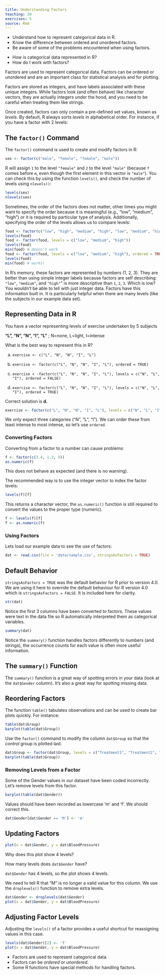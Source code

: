 ```yaml
---
title: Understanding Factors
teaching: 20
exercises: 5
source: Rmd
---
```


::::::::::::::::::::::::::::::::::::::: objectives

- Understand how to represent categorical data in R.
- Know the difference between ordered and unordered factors.
- Be aware of some of the problems encountered when using factors.

::::::::::::::::::::::::::::::::::::::::::::::::::

:::::::::::::::::::::::::::::::::::::::: questions

- How is categorical data represented in R?
- How do I work with factors?

::::::::::::::::::::::::::::::::::::::::::::::::::

Factors are used to represent categorical data. Factors can be ordered or
unordered and are an important class for statistical analysis and for plotting.

Factors are stored as integers, and have labels associated with these unique
integers. While factors look (and often behave) like character vectors, they are
actually integers under the hood, and you need to be careful when treating them
like strings.

Once created, factors can only contain a pre-defined set values, known as
*levels*. By default, R always sorts *levels* in alphabetical order. For
instance, if you have a factor with 2 levels:

:::::::::::::::::::::::::::::::::::::::::  callout

## The `factor()` Command

The `factor()` command is used to create and modify factors in R:

```r
sex <- factor(c("male", "female", "female", "male"))
```

::::::::::::::::::::::::::::::::::::::::::::::::::

R will assign `1` to the level `"female"` and `2` to the level `"male"` (because
`f` comes before `m`, even though the first element in this vector is
`"male"`). You can check this by using the function `levels()`, and check the
number of levels using `nlevels()`:

```r
levels(sex)
nlevels(sex)
```

Sometimes, the order of the factors does not matter, other times you might want
to specify the order because it is meaningful (e.g., "low", "medium", "high") or
it is required by particular type of analysis. Additionally, specifying the
order of the levels allows us to compare levels:

```r
food <- factor(c("low", "high", "medium", "high", "low", "medium", "high"))
levels(food)
food <- factor(food, levels = c("low", "medium", "high"))
levels(food)
min(food) # doesn't work
food <- factor(food, levels = c("low", "medium", "high"), ordered = TRUE)
levels(food)
min(food) # works!
```

In R's memory, these factors are represented by numbers (1, 2, 3). They are
better than using simple integer labels because factors are self describing:
`"low"`, `"medium"`, and `"high"`" is more descriptive than `1`, `2`, `3`. Which
is low?  You wouldn't be able to tell with just integer data. Factors have this
information built in. It is particularly helpful when there are many levels
(like the subjects in our example data set).

:::::::::::::::::::::::::::::::::::::::  challenge

## Representing Data in R

You have a vector representing levels of exercise undertaken by 5 subjects

**"L", "N", "N", "I", "L"** ; N=none, L=light, I=intense

What is the best way to represent this in R?

a. `exercise <- c("L", "N", "N", "I", "L")`

b. `exercise <- factor(c("L", "N", "N", "I", "L"), ordered = TRUE)`

c. `exercise < -factor(c("L", "N", "N", "I", "L"), levels = c("N", "L", "I"), ordered = FALSE)`

d. `exercise <- factor(c("L", "N", "N", "I", "L"), levels = c("N", "L", "I"), ordered = TRUE)`

:::::::::::::::  solution

Correct solution is **d.**

```r
exercise <- factor(c("L", "N", "N", "I", "L"), levels = c("N", "L", "I"), ordered = TRUE)
```

We only expect three categories ("N", "L", "I").
We can order these from least intense to most intense, so let's use `ordered`.

:::::::::::::::::::::::::

::::::::::::::::::::::::::::::::::::::::::::::::::

### Converting Factors

Converting from a factor to a number can cause problems:

```r
f <- factor(c(3.4, 1.2, 5))
as.numeric(f)
```

This does not behave as expected (and there is no warning).

The recommended way is to use the integer vector to index the factor levels:

```r
levels(f)[f]
```

This returns a character vector, the `as.numeric()` function is still required to convert the values to the proper type (numeric).

```r
f <- levels(f)[f]
f <- as.numeric(f)
```

### Using Factors

Lets load our example data to see the use of factors:

```r
dat <- read.csv(file = 'data/sample.csv', stringsAsFactors = TRUE)
```

:::::::::::::::::::::::::::::::::::::::::  callout

## Default Behavior

`stringsAsFactors = TRUE` was the default behavior for R prior to version 4.0.
We are using it here to override the default behaviour for R version 4.0 which is `stringsAsFactors = FALSE`.
It is included here for clarity.


::::::::::::::::::::::::::::::::::::::::::::::::::

```r
str(dat)
```

Notice the first 3 columns have been converted to factors. These values were text in the data file so R automatically interpreted them as categorical variables.

```r
summary(dat)
```

Notice the `summary()` function handles factors differently to numbers (and strings), the occurrence counts for each value is often more useful information.

:::::::::::::::::::::::::::::::::::::::::  callout

## The `summary()` Function

The `summary()` function is a great way of spotting errors in your data (look at the `dat$Gender` column).
It's also a great way for spotting missing data.


::::::::::::::::::::::::::::::::::::::::::::::::::

:::::::::::::::::::::::::::::::::::::::  challenge

## Reordering Factors

The function `table()` tabulates observations and can be used to create bar plots quickly. For instance:

```r
table(dat$Group)
barplot(table(dat$Group))
```

Use the `factor()` command to modify the column `dat$Group` so that the *control* group is plotted last.

:::::::::::::::  solution

```r
dat$Group <- factor(dat$Group, levels = c("Treatment1", "Treatment2", "Control"))
barplot(table(dat$Group))
```

:::::::::::::::::::::::::

::::::::::::::::::::::::::::::::::::::::::::::::::

### Removing Levels from a Factor

Some of the Gender values in our dataset have been coded incorrectly.
Let's remove levels from this factor.

```r
barplot(table(dat$Gender))
```

Values should have been recorded as lowercase 'm' and 'f'. We should correct this.

```r
dat$Gender[dat$Gender == 'M'] <- 'm'
```

:::::::::::::::::::::::::::::::::::::::  challenge

## Updating Factors

```r
plot(x = dat$Gender, y = dat$BloodPressure)
```

Why does this plot show 4 levels?

::::::::::::::: hint

How many levels does `dat$Gender` have?

::::::::::::::::::::

:::::::::::::::  solution

`dat$Gender` has 4 levels, so the plot shows 4 levels.

:::::::::::::::::::::::::

::::::::::::::::::::::::::::::::::::::::::::::::::

We need to tell R that "M" is no longer a valid value for this column.
We use the `droplevels()` function to remove extra levels.

```r
dat$Gender <- droplevels(dat$Gender)
plot(x = dat$Gender, y = dat$BloodPressure)
```

:::::::::::::::::::::::::::::::::::::::::  callout

## Adjusting Factor Levels

Adjusting the `levels()` of a factor provides a useful shortcut for reassigning values in this case.

```r
levels(dat$Gender)[2] <- 'f'
plot(x = dat$Gender, y = dat$BloodPressure)
```

::::::::::::::::::::::::::::::::::::::::::::::::::



:::::::::::::::::::::::::::::::::::::::: keypoints

- Factors are used to represent categorical data.
- Factors can be *ordered* or *unordered*.
- Some R functions have special methods for handling factors.

::::::::::::::::::::::::::::::::::::::::::::::::::


